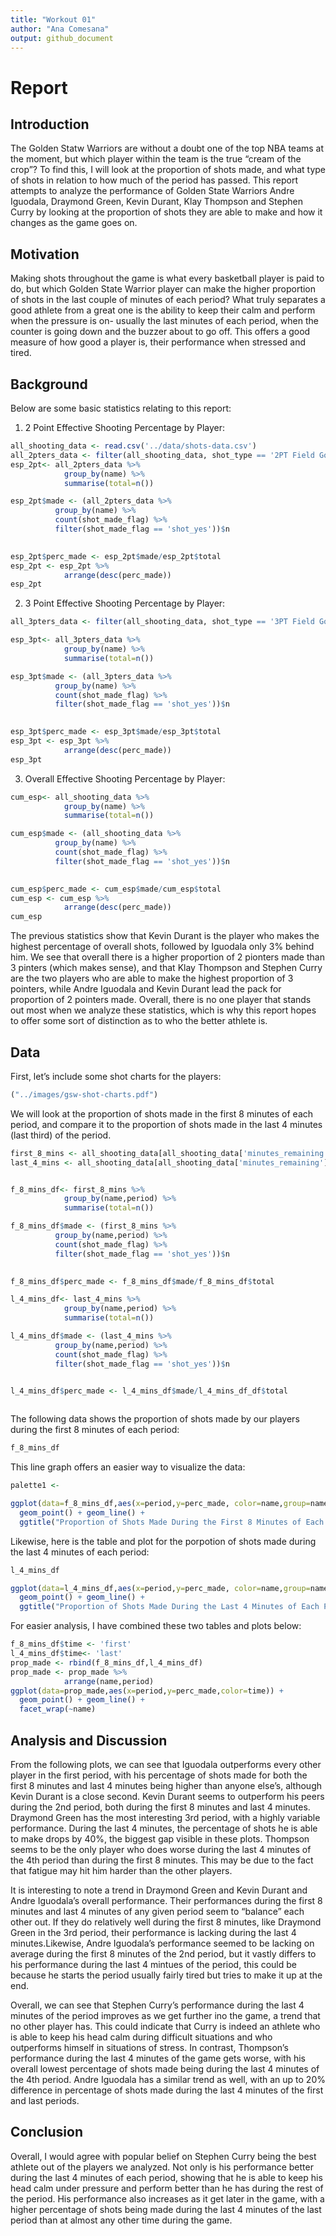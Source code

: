 ```yaml
---
title: "Workout 01"
author: "Ana Comesana"
output: github_document
---
```



# Report

## Introduction
The Golden Statw Warriors are without a doubt one of the top NBA teams at the moment, but which player within the team is the true "cream of the crop"? To find this, I will look at the proportion of shots made, and what type of shots in relation to how much of the period has passed. This report attempts to analyze the performance of Golden State Warriors Andre Iguodala, Draymond Green, Kevin Durant, Klay Thompson and Stephen Curry by looking at the proportion of shots they are able to make and how it changes as the game goes on.

## Motivation
Making shots throughout the game is what every basketball player is paid to do, but which Golden State Warrior player can make the higher proportion of shots in the last couple of minutes of each period? What truly separates a good athlete from a great one is the ability to keep their calm and perform when the pressure is on- usually the last minutes of each period, when the counter is going down and the buzzer about to go off. This offers a good measure of how good a player is, their performance when stressed and tired.

## Background
Below are some basic statistics relating to this report:

1. 2 Point Effective Shooting Percentage by Player:
```r
all_shooting_data <- read.csv('../data/shots-data.csv')
all_2pters_data <- filter(all_shooting_data, shot_type == '2PT Field Goal')
esp_2pt<- all_2pters_data %>%
            group_by(name) %>%
            summarise(total=n())

esp_2pt$made <- (all_2pters_data %>%
          group_by(name) %>%
          count(shot_made_flag) %>%
          filter(shot_made_flag == 'shot_yes'))$n
          

esp_2pt$perc_made <- esp_2pt$made/esp_2pt$total
esp_2pt <- esp_2pt %>%
            arrange(desc(perc_made))
esp_2pt
```

2. 3 Point Effective Shooting Percentage by Player:
```r
all_3pters_data <- filter(all_shooting_data, shot_type == '3PT Field Goal')

esp_3pt<- all_3pters_data %>%
            group_by(name) %>%
            summarise(total=n())

esp_3pt$made <- (all_3pters_data %>%
          group_by(name) %>%
          count(shot_made_flag) %>%
          filter(shot_made_flag == 'shot_yes'))$n
          

esp_3pt$perc_made <- esp_3pt$made/esp_3pt$total
esp_3pt <- esp_3pt %>%
            arrange(desc(perc_made))
esp_3pt
```

3. Overall Effective Shooting Percentage by Player:
```r
cum_esp<- all_shooting_data %>%
            group_by(name) %>%
            summarise(total=n())

cum_esp$made <- (all_shooting_data %>%
          group_by(name) %>%
          count(shot_made_flag) %>%
          filter(shot_made_flag == 'shot_yes'))$n
          

cum_esp$perc_made <- cum_esp$made/cum_esp$total
cum_esp <- cum_esp %>%
            arrange(desc(perc_made))
cum_esp
```

The previous statistics show that Kevin Durant is the player who makes the highest percentage of overall shots, followed by Iguodala only 3% behind him. We see that overall there is a higher proportion of 2 pionters made than 3 pinters (which makes sense), and that Klay Thompson and Stephen Curry are the two players who are able to make the highest proportion of 3 pointers, while Andre Iguodala and Kevin Durant lead the pack for proportion of 2 pointers made. Overall, there is no one player that stands out most when we analyze these statistics, which is why this report hopes to offer some sort of distinction as to who the better athlete is. 

## Data
First, let's include some shot charts for the players:
```r
("../images/gsw-shot-charts.pdf")
```

We will look at the proportion of shots made in the first 8 minutes of each period, and compare it to the proportion of shots made in the last 4 minutes (last third) of the period. 


```r
first_8_mins <- all_shooting_data[all_shooting_data['minutes_remaining'] > 4,]
last_4_mins <- all_shooting_data[all_shooting_data['minutes_remaining'] <= 4,]


f_8_mins_df<- first_8_mins %>%
            group_by(name,period) %>%
            summarise(total=n())

f_8_mins_df$made <- (first_8_mins %>%
          group_by(name,period) %>%
          count(shot_made_flag) %>%
          filter(shot_made_flag == 'shot_yes'))$n
          

f_8_mins_df$perc_made <- f_8_mins_df$made/f_8_mins_df$total

l_4_mins_df<- last_4_mins %>%
            group_by(name,period) %>%
            summarise(total=n())

l_4_mins_df$made <- (last_4_mins %>%
          group_by(name,period) %>%
          count(shot_made_flag) %>%
          filter(shot_made_flag == 'shot_yes'))$n
          

l_4_mins_df$perc_made <- l_4_mins_df$made/l_4_mins_df_df$total



```

The following data shows the proportion of shots made by our players during the first 8 minutes of each period:
```r
f_8_mins_df
```

This line graph offers an easier way to visualize the data:

```r
palette1 <- 
```

```r
ggplot(data=f_8_mins_df,aes(x=period,y=perc_made, color=name,group=name)) +
  geom_point() + geom_line() +
  ggtitle("Proportion of Shots Made During the First 8 Minutes of Each Period")
```

Likewise, here is the table and plot for the porpotion of shots made during the last 4 minutes of each period:
```r
l_4_mins_df
```

```r
ggplot(data=l_4_mins_df,aes(x=period,y=perc_made, color=name,group=name)) +
  geom_point() + geom_line() +
  ggtitle("Proportion of Shots Made During the Last 4 Minutes of Each Period")
```


For easier analysis, I have combined these two tables and plots below:
```r
f_8_mins_df$time <- 'first'
l_4_mins_df$time<- 'last'
prop_made <- rbind(f_8_mins_df,l_4_mins_df)
prop_made <- prop_made %>%
            arrange(name,period) 
ggplot(data=prop_made,aes(x=period,y=perc_made,color=time)) +
  geom_point() + geom_line() +
  facet_wrap(~name)


```

## Analysis and Discussion

From the following plots, we can see that Iguodala outperforms every other player in the first period, with his percentage of shots made for both the first 8 minutes and last 4 minutes being higher than anyone else's, although Kevin Durant is a close second. Kevin Durant seems to outperform his peers during the 2nd period, both during the first 8 minutes and last 4 minutes. Draymond Green has the most interesting 3rd period, with a highly variable performance. During the last 4 minutes, the percentage of shots he is able to make drops by 40%, the biggest gap visible in these plots. Thompson seems to be the only player who does worse during the last 4 minutes of the 4th period than during the first 8 minutes. This may be due to the fact that fatigue may hit him harder than the other players. 

It is interesting to note a trend in Draymond Green and Kevin Durant and Andre Iguodala's overall performance. Their performances during the first 8 minutes and last 4 minutes of any given period seem to "balance" each other out. If they do relatively well during the first 8 minutes, like Draymond Green in the 3rd period, their performance is lacking during the last 4 minutes.Likewise, Andre Iguodala's performance seemed to be lacking on average during the first 8 minutes of the 2nd period, but it vastly differs to his performance during the last 4 mintues of the period, this could be because he starts the period usually fairly tired but tries to make it up at the end.    

Overall, we can see that Stephen Curry's performance during the last 4 minutes of the period improves as we get further ino the game, a trend that no other player has. This could indicate that Curry is indeed an athlete who is able to keep his head calm during difficult situations and who outperforms himself in situations of stress. In contrast, Thompson's performance during the last 4 minutes of the game gets worse, with his overall lowest percentage of shots made being during the last 4 minutes of the 4th period. Andre Iguodala has a similar trend as well, with an up to 20% difference in percentage of shots made during the last 4 minutes of the first and last periods.

## Conclusion
Overall, I would agree with popular belief on Stephen Curry being the best athlete out of the players we analyzed. Not only is his performance better during the last 4 minutes of each period, showing that he is able to keep his head calm under pressure and perform better than he has during the rest of the period. His performance also increases as it get later in the game, with a higher percentage of shots being made during the last 4 minutes of the last period than at almost any other time during the game. 